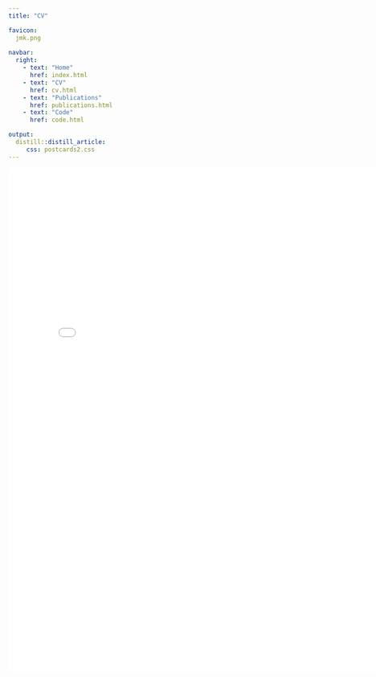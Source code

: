 ```yaml
---
title: "CV"

favicon: 
  jmk.png
  
navbar:
  right:
    - text: "Home"
      href: index.html
    - text: "CV"
      href: cv.html
    - text: "Publications"
      href: publications.html
    - text: "Code"
      href: code.html

output:
  distill::distill_article:
     css: postcards2.css
---
```


<embed src="KUSH cv.pdf" height="1000px" width="800px"> 






